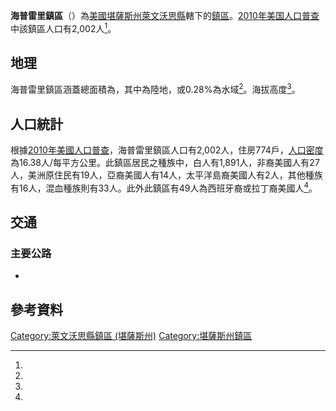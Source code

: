 {{noteTA
|G1=USState
}}
{{Infobox settlement
|official_name = 海普雷里鎮區
|native_name = High Prairie Township
|settlement_type = 鎮區
|pushpin_map=USA Kansas
|coordinates_display = inline,title
|coordinates_region = US-KS
|subdivision_type = [[世界政區索引|國家]]
|subdivision_name = [[美国|美国]]
|subdivision_type1 = [[美國行政區劃|州]]
|subdivision_name1 = [[堪薩斯州|堪薩斯州]]
|subdivision_type2 = [[堪薩斯州行政區劃|縣]]
|subdivision_name2 = [[萊文沃思縣_(堪薩斯州)|萊文沃思縣]]
|area_total_km2 = 122.23
|area_land_km2 = 121.88
|area_water_km2 = 0.34
|area_total_sq_mi =
|area_land_sq_mi =
|area_water_sq_mi =
|area_water_percent = 0.28
|population_as_of = [[2010年美国人口普查|2010]]
|population_footnotes = <ref name="Census 2010">{{cite web| url=http://factfinder2.census.gov| title=Race, Hispanic or Latino, Age, and Housing Occupancy: 2010 Census Redistricting Data, High Prairie Township, Leavenworth County, Kansas| publisher=U.S. Census Bureau, American FactFinder 2| accessdate=2016-10-24| archive-date=2013-09-11| archive-url=https://web.archive.org/web/20130911234518/http://factfinder2.census.gov/| dead-url=no}}</ref>
|population_total = 2,002
|population_density_km2 = auto
|elevation_footnotes = <ref name="gnis"/>
|elevation_m = 291
|elevation_ft = 
|latd = 39
|latm = 15
|lats = 24
|latNS = N
|longd = 95
|longm = 00
|longs = 57
|longEW = W
|postal_code_type =
|postal_code = 
|blank_name = [[聯邦資料處理標準|FIPS代碼]]
|blank_info = 20-32125
|blank1_name = [[地名信息系统|GNIS編號]] 
|blank1_info = 478364<ref name="gnis">{{cite web |url= {{Gnis3|478364}} |title= High Prairie Township, Leavenworth County, Kansas|work= [[Geographic_Names_Information_System|Geographic Names Information System]]|publisher= [[United_States_Geological_Survey|United States Geological Survey]] |accessdate= 2016-10-24 }}</ref>
|website = 
|footnotes = 
}}

'''海普雷里鎮區'''（{{lang-en|'''High Prairie Township'''}}）為[[美國|美國]][[堪薩斯州|堪薩斯州]][[萊文沃思縣_(堪薩斯州)|萊文沃思縣]]轄下的[[行政鎮區|鎮區]]。[[2010年美国人口普查|2010年美国人口普查]]中該鎮區人口有2,002人<ref name="Census 2010"/>。

==地理==
海普雷里鎮區涵蓋總面積為{{convert|122.23|km2|sqmi}}，其中{{convert|121.88|km2|sqmi}}為陸地，{{convert|0.34|km2|sqmi}}或0.28%為水域<ref name="Census 2010"/>。海拔高度{{convert|291|m|ft}}<ref name="gnis"/>。

==人口統計==
根據[[2010年美國人口普查|2010年美國人口普查]]，海普雷里鎮區人口有2,002人，住房774戶，[[人口密度|人口密度]]為16.38人/每平方公里。此鎮區居民之種族中，白人有1,891人，非裔美國人有27人，美洲原住民有19人，亞裔美國人有14人，太平洋島裔美國人有2人，其他種族有16人，混血種族則有33人。此外此鎮區有49人為西班牙裔或拉丁裔美國人<ref name="Census 2010"/>。

==交通==
===主要公路===
*{{Jct|state=KS|KS|92}}

==參考資料==
{{reflist}}

{{萊文沃思縣 (堪薩斯州)}}

{{DEFAULTSORT: High Prairie}}
[[Category:萊文沃思縣鎮區_(堪薩斯州)|Category:萊文沃思縣鎮區 (堪薩斯州)]]
[[Category:堪薩斯州鎮區|Category:堪薩斯州鎮區]]